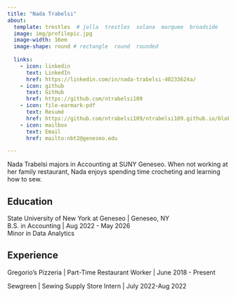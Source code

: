 ```yaml
---
title: "Nada Trabelsi" 
about:
  template: trestles  # jolla  trestles  solana  marquee  broadside
  image: img/profilepic.jpg
  image-width: 16em
  image-shape: round # rectangle  round  rounded
  
  links:
    - icon: linkedin
      text: LinkedIn
      href: https://linkedin.com/in/nada-trabelsi-40233624a/
    - icon: github
      text: GitHub
      href: https://github.com/ntrabelsi109
    - icon: file-earmark-pdf
      text: Resumé
      href: https://github.com/ntrabelsi109/ntrabelsi109.github.io/blob/main/nada_trabelsi_resume.pdf
    - icon: mailbox
      text: Email
      href: mailto:nbt2@geneseo.edu

---
```



Nada Trabelsi majors in Accounting at SUNY Geneseo. When not working at her family restaurant, Nada enjoys spending time crocheting and learning how to sew.

## Education

State University of New York at Geneseo | Geneseo, NY <br>
B.S. in Accounting | Aug 2022 - May 2026 <br>
Minor in Data Analytics 

## Experience

Gregorio's Pizzeria | Part-Time Restaurant Worker | June 2018 - Present

Sewgreen | Sewing Supply Store Intern | July 2022-Aug 2022


